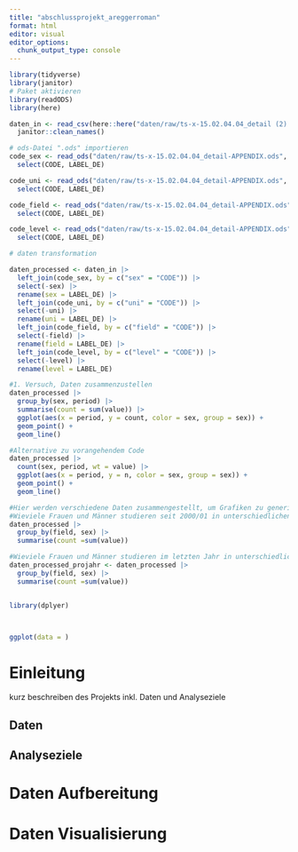 ```yaml
---
title: "abschlussprojekt_areggerroman"
format: html
editor: visual
editor_options: 
  chunk_output_type: console
---
```


```r
library(tidyverse)
library(janitor)
# Paket aktivieren
library(readODS)
library(here)
```

```r
daten_in <- read_csv(here::here("daten/raw/ts-x-15.02.04.04_detail (2).csv")) |>
  janitor::clean_names() 
```

```r
# ods-Datei ".ods" importieren
code_sex <- read_ods("daten/raw/ts-x-15.02.04.04_detail-APPENDIX.ods", sheet = "SEX") |> 
  select(CODE, LABEL_DE)

code_uni <- read_ods("daten/raw/ts-x-15.02.04.04_detail-APPENDIX.ods", sheet = "UNI") |> 
  select(CODE, LABEL_DE)

code_field <- read_ods("daten/raw/ts-x-15.02.04.04_detail-APPENDIX.ods", sheet = "FIELD") |> 
  select(CODE, LABEL_DE)

code_level <- read_ods("daten/raw/ts-x-15.02.04.04_detail-APPENDIX.ods", sheet = "LEVEL") |> 
  select(CODE, LABEL_DE)

```

```r
# daten transformation

daten_processed <- daten_in |> 
  left_join(code_sex, by = c("sex" = "CODE")) |> 
  select(-sex) |> 
  rename(sex = LABEL_DE) |> 
  left_join(code_uni, by = c("uni" = "CODE")) |> 
  select(-uni) |> 
  rename(uni = LABEL_DE) |> 
  left_join(code_field, by = c("field" = "CODE")) |> 
  select(-field) |> 
  rename(field = LABEL_DE) |> 
  left_join(code_level, by = c("level" = "CODE")) |> 
  select(-level) |> 
  rename(level = LABEL_DE)
```

```r
#1. Versuch, Daten zusammenzustellen
daten_processed |> 
  group_by(sex, period) |> 
  summarise(count = sum(value)) |> 
  ggplot(aes(x = period, y = count, color = sex, group = sex)) +
  geom_point() +
  geom_line()

#Alternative zu vorangehendem Code
daten_processed |> 
  count(sex, period, wt = value) |> 
  ggplot(aes(x = period, y = n, color = sex, group = sex)) +
  geom_point() +
  geom_line()
```

```r
#Hier werden verschiedene Daten zusammengestellt, um Grafiken zu generieren
#Wieviele Frauen und Männer studieren seit 2000/01 in unterschiedlichen Feldern?
daten_processed |>
  group_by(field, sex) |>
  summarise(count =sum(value))

#Wieviele Frauen und Männer studieren im letzten Jahr in unterschiedlichen Feldern?
daten_processed_projahr <- daten_processed |>
  group_by(field, sex) |>
  summarise(count =sum(value))


library(dplyer)



ggplot(data = )


```


# Einleitung

kurz beschreiben des Projekts inkl. Daten und Analyseziele

## Daten

## Analyseziele

# Daten Aufbereitung

# Daten Visualisierung
